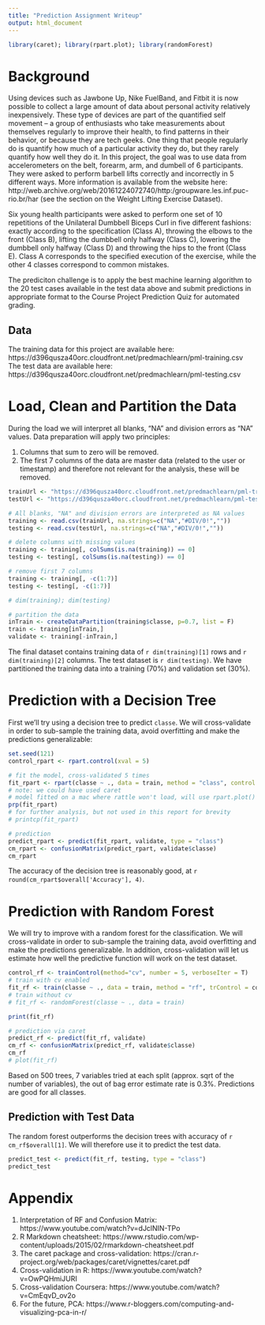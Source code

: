 ```yaml
---
title: "Prediction Assignment Writeup"
output: html_document
---
```


```r
library(caret); library(rpart.plot); library(randomForest)
```

# Background

Using devices such as Jawbone Up, Nike FuelBand, and Fitbit it is now possible to collect a large amount of data about personal activity relatively inexpensively. These type of devices are part of the quantified self movement – a group of enthusiasts who take measurements about themselves regularly to improve their health, to find patterns in their behavior, or because they are tech geeks. One thing that people regularly do is quantify how much of a particular activity they do, but they rarely quantify how well they do it. In this project, the goal was to use data from accelerometers on the belt, forearm, arm, and dumbell of 6 participants. They were asked to perform barbell lifts correctly and incorrectly in 5 different ways. More information is available from the website here: http://web.archive.org/web/20161224072740/http:/groupware.les.inf.puc-rio.br/har (see the section on the Weight Lifting Exercise Dataset).

Six young health participants were asked to perform one set of 10 repetitions of the Unilateral Dumbbell Biceps Curl in five different fashions: exactly according to the specification (Class A), throwing the elbows to the front (Class B), lifting the dumbbell only halfway (Class C), lowering the dumbbell only halfway (Class D) and throwing the hips to the front (Class E).  Class A corresponds to the specified execution of the exercise, while the other 4 classes correspond to common mistakes. 

The prediciton challenge is to apply the best machine learning algorithm to the 20 test cases available in the test data above and submit predictions in appropriate format to the Course Project Prediction Quiz for automated grading.

## Data
The training data for this project are available here:
https://d396qusza40orc.cloudfront.net/predmachlearn/pml-training.csv
The test data are available here:
https://d396qusza40orc.cloudfront.net/predmachlearn/pml-testing.csv

# Load, Clean and Partition the Data
During the load we will interpret all blanks, "NA" and division errors as "NA" values.  Data preparation will apply two principles:

1. Columns that sum to zero will be removed.
2. The first 7 columns of the data are master data (related to the user or timestamp) and therefore not relevant for the analysis, these will be removed.

```r
trainUrl <- "https://d396qusza40orc.cloudfront.net/predmachlearn/pml-training.csv"
testUrl <- "https://d396qusza40orc.cloudfront.net/predmachlearn/pml-testing.csv"

# All blanks, "NA" and division errors are interpreted as NA values
training <- read.csv(trainUrl, na.strings=c("NA","#DIV/0!",""))
testing <- read.csv(testUrl, na.strings=c("NA","#DIV/0!",""))

# delete columns with missing values
training <- training[, colSums(is.na(training)) == 0]
testing <- testing[, colSums(is.na(testing)) == 0]

# remove first 7 columns
training <- training[, -c(1:7)]
testing <- testing[, -c(1:7)]

# dim(training); dim(testing)

# partition the data
inTrain <- createDataPartition(training$classe, p=0.7, list = F)
train <- training[inTrain,]
validate <- training[-inTrain,]
```

The final dataset contains training data of `r dim(training)[1]` rows and `r dim(training)[2]` columns.  The test dataset is `r dim(testing)`.  We have partitioned the training data into a training (70%) and validation set (30%).

# Prediction with a Decision Tree

First we'll try using a decision tree to predict `classe`.  We will cross-validate in order to sub-sample the training data, avoid overfitting and make the predictions generalizable:

```r
set.seed(121)
control_rpart <- rpart.control(xval = 5)

# fit the model, cross-validated 5 times
fit_rpart <- rpart(classe ~ ., data = train, method = "class", control = control_rpart)
# note: we could have used caret
# model fitted on a mac where rattle won't load, will use rpart.plot()
prp(fit_rpart)
# for further analysis, but not used in this report for brevity
# printcp(fit_rpart)

# prediction
predict_rpart <- predict(fit_rpart, validate, type = "class")
cm_rpart <- confusionMatrix(predict_rpart, validate$classe)
cm_rpart
```

The accuracy of the decision tree is reasonably good, at `r round(cm_rpart$overall['Accuracy'], 4)`.

# Prediction with Random Forest

We will try to improve with a random forest for the classification.  We will cross-validate in order to sub-sample the training data, avoid overfitting and make the predictions generalizable.  In addition, cross-validation will let us estimate how well the predictive function will work on the test dataset.

```r
control_rf <- trainControl(method="cv", number = 5, verboseIter = T)
# train with cv enabled
fit_rf <- train(classe ~ ., data = train, method = "rf", trControl = control_rf)
# train without cv
# fit_rf <- randomForest(classe ~ ., data = train)

print(fit_rf)

# prediction via caret
predict_rf <- predict(fit_rf, validate)
cm_rf <- confusionMatrix(predict_rf, validate$classe)
cm_rf
# plot(fit_rf)
```

Based on 500 trees, 7 variables tried at each split (approx. sqrt of the number of variables), the out of bag error estimate rate is 0.3%.  Predictions are good for all classes.

## Prediction with Test Data
The random forest outperforms the decision trees with accuracy of `r cm_rf$overall[1]`.  We will therefore use it to predict the test data.  
```r
predict_test <- predict(fit_rf, testing, type = "class")
predict_test
```

# Appendix

1. Interpretation of RF and Confusion Matrix: https://www.youtube.com/watch?v=dJclNIN-TPo
2. R Markdown cheatsheet: https://www.rstudio.com/wp-content/uploads/2015/02/rmarkdown-cheatsheet.pdf
3. The caret package and cross-validation: https://cran.r-project.org/web/packages/caret/vignettes/caret.pdf
4. Cross-validation in R: https://www.youtube.com/watch?v=OwPQHmiJURI
5. Cross-validation Coursera: https://www.youtube.com/watch?v=CmEqvD_ov2o
6. For the future, PCA: https://www.r-bloggers.com/computing-and-visualizing-pca-in-r/
